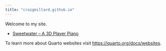 ```yaml
---
title: "craigmillard.github.io"
---
```


Welcome to my site.

- [Sweetwater – A 3D Player Piano](posts/sweetwater-3d-player-piano.html)

To learn more about Quarto websites visit <https://quarto.org/docs/websites>.
